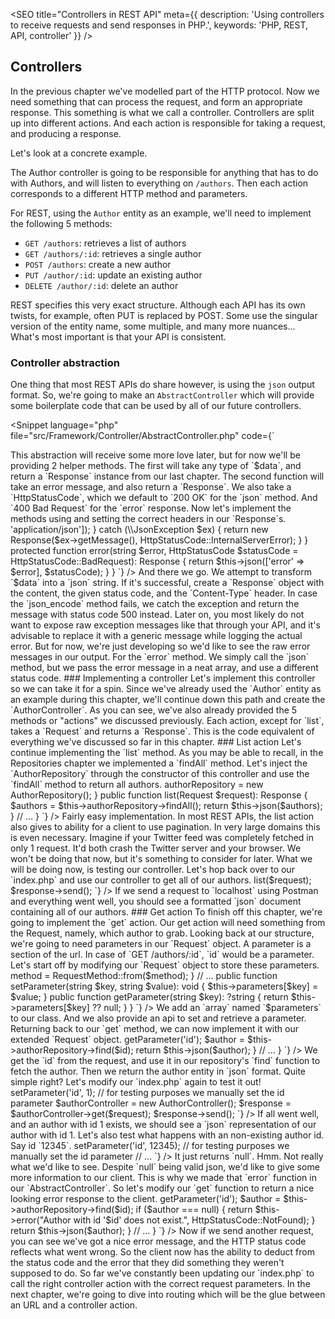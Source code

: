 
<SEO
  title="Controllers in REST API"
  meta={{
    description: 'Using controllers to receive requests and send responses in PHP.',
    keywords: 'PHP, REST, API, controller'
  }}
/>

## Controllers

In the previous chapter we've modelled part of the HTTP protocol. Now we need something that
can process the request, and form an appropriate response. This something is what we call a controller.
Controllers are split up into different actions. And each action is responsible for taking a request, and producing a response.

Let's look at a concrete example.

The Author controller is going to be responsible for anything that has to do with Authors, and will listen to everything on `/authors`.
Then each action corresponds to a different HTTP method and parameters.

For REST, using the `Author` entity as an example, we'll need to implement the following 5 methods:
- `GET /authors`: retrieves a list of authors
- `GET /authors/:id`: retrieves a single author
- `POST /authors`: create a new author
- `PUT /author/:id`: update an existing author
- `DELETE /author/:id`: delete an author

REST specifies this very exact structure. Although each API has its own twists, for example, often PUT is replaced by POST.
Some use the singular version of the entity name, some multiple, and many more nuances...
What's most important is that your API is consistent.

### Controller abstraction

One thing that most REST APIs do share however, is using the `json` output format.
So, we're going to make an `AbstractController` which will provide some boilerplate code that can be used by all of our future controllers.

<Snippet language="php" file="src/Framework/Controller/AbstractController.php" code={`
<?php

namespace Api\\Framework\\Controller;

use Api\\Framework\\Model\\HttpStatusCode;
use Api\\Framework\\Model\\Response;

abstract class AbstractController
{
    protected function json(mixed $data, HttpStatusCode $statusCode = HttpStatusCode::Ok): Response
    {
    }

    protected function error(string $error, HttpStatusCode $statusCode = HttpStatusCode::BadRequest): Response
    {
    }
}
`} />

This abstraction will receive some more love later, but for now we'll be providing 2 helper methods.
The first will take any type of `$data`, and return a `Response` instance from our last chapter.

The second function will take an error message, and also return a `Response`.

We also take a `HttpStatusCode`, which we default to `200 OK` for the `json` method. And `400 Bad Request` for the `error` response.

Now let's implement the methods using <PHPNet fn="json_encode" /> and setting the correct headers in our `Response`s.

<Snippet language="php" file="src/Framework/Controller/AbstractController.php" code={`
<?php
abstract class AbstractController
{
    protected function json(mixed $data, HttpStatusCode $statusCode = HttpStatusCode::Ok): Response
    {
        try {
            $content = json_encode($data, JSON_THROW_ON_ERROR);
            return new Response($content, $statusCode, ['Content-Type' => 'application/json']);
        } catch (\\JsonException $ex) {
            return new Response($ex->getMessage(), HttpStatusCode::InternalServerError);
        }
    }

    protected function error(string $error, HttpStatusCode $statusCode = HttpStatusCode::BadRequest): Response
    {
        return $this->json(['error' => $error], $statusCode);
    }
}
`} />

And there we go. We attempt to transform `$data` into a `json` string.
If it's successful, create a `Response` object with the content, the given status code, and the `Content-Type` header.
In case the `json_encode` method fails, we catch the exception and return the message with status code 500 instead.

Later on, you most likely do not want to expose raw exception messages like that through your API, and it's advisable to
replace it with a generic message while logging the actual error. But for now, we're just developing so we'd like to
see the raw error messages in our output.

For the `error` method. We simply call the `json` method, but we pass the error message in a neat array, and use a different status code.

### Implementing a controller

Let's implement this controller so we can take it for a spin. Since we've already used the `Author` entity as an example during this
chapter, we'll continue down this path and create the `AuthorController`.

<Snippet language="php" file="src/Domain/Controller/AuthorController.php" code={`
<?php

namespace Api\\Domain\\Controller;

use Api\\Framework\\Controller\\AbstractController;
use Api\\Framework\\Model\\Request;
use Api\\Framework\\Model\\Response;

class AuthorController extends AbstractController
{
    public function list(): Response
    {
    }

    public function get(Request $request): Response
    {
    }

    public function create(Request $request): Response
    {
    }

    public function update(Request $request): Response
    {
    }

    public function delete(Request $request): Response
    {
    }
}
`} />

As you can see, we've also already provided the 5 methods or "actions" we discussed previously.

Each action, except for `list`, takes a `Request` and returns a `Response`. This is the code equivalent of everything we've
discussed so far in this chapter.

### List action

Let's continue implementing the `list` method. As you may be able to recall, in the Repositories chapter
we implemented a `findAll` method. Let's inject the `AuthorRepository` through the constructor of this controller and
use the `findAll` method to return all authors.

<Snippet language="php" file="src/Domain/Controller/AuthorController.php" code={`
<?php
// ...
use Api\\Domain\\Repository\\AuthorRepository;

class AuthorController extends AbstractController
{
    private AuthorRepository $authorRepository;

    public function __construct()
    {
        $this->authorRepository = new AuthorRepository();
    }

    public function list(Request $request): Response
    {
        $authors = $this->authorRepository->findAll();
        return $this->json($authors);
    }

    // ...
}
`} />

Fairly easy implementation. In most REST APIs, the list action also gives to ability for a client to use
pagination. In very large domains this is even necessary. Imagine if your Twitter feed was completely fetched
in only 1 request. It'd both crash the Twitter server and your browser.

We won't be doing that now, but it's something to consider for later.

What we will be doing now, is testing our controller. Let's hop back over to our `index.php` and use our controller
to get all of our authors.

<Snippet language="php" file="src/index.php" code={`
<?php
require_once 'config.php';
require_once 'autoload.php';

use Api\\Domain\\Controller\\AuthorController;
use Api\\Framework\\Model\\Request;

$request = Request::createFromGlobals();

$authorController = new AuthorController();
$response = $authorController->list($request);
$response->send();
`} />

If we send a request to `localhost` using Postman and everything went well, you should see a formatted
`json` document containing all of our authors.

### Get action

To finish off this chapter, we're going to implement the `get` action.

Our get action will need something from the Request, namely, which author to grab. Looking back at our structure, we're going to need
parameters in our `Request` object. A parameter is a section of the url. In case of `GET /authors/:id`, `id` would be a parameter.

Let's start off by modifying our `Request` object to store these parameters.

<Snippet language="php" file="src/Framework/Request.php" code={`
class Request
{
    public function __construct(
        string $method,
        private string $path,
        private string $body = '',
        private array $parameters = [],
    ) {
        $this->method = RequestMethod::from($method);
    }

    // ...

    public function setParameter(string $key, string $value): void
    {
        $this->parameters[$key] = $value;
    }

    public function getParameter(string $key): ?string
    {
        return $this->parameters[$key] ?? null;
    }
}
`} />

We add an `array` named `$parameters` to our class. And we also provide an api to set and retrieve a parameter.

Returning back to our `get` method, we can now implement it with our extended `Request` object.

<Snippet language="php" file="src/Domain/Controller/AuthorController.php" code={`
<?php
// ...
use Api\\Domain\\Repository\\AuthorRepository;

class AuthorController extends AbstractController
{
    // ...

    public function get(Request $request): Response
    {
        $id = (int)$request->getParameter('id');
        $author = $this->authorRepository->find($id);

        return $this->json($author);
    }

    // ...
}
`} />

We get the `id` from the request, and use it in our repository's `find` function to fetch the author.
Then we return the author entity in `json` format. Quite simple right?

Let's modify our `index.php` again to test it out!

<Snippet language="php" file="src/index.php" code={`
<?php
require_once 'config.php';
require_once 'autoload.php';

use Api\\Domain\\Controller\\AuthorController;
use Api\\Framework\\Model\\Request;

$request = Request::createFromGlobals();
$request->setParameter('id', 1); // for testing purposes we manually set the id parameter

$authorController = new AuthorController();
$response = $authorController->get($request);
$response->send();
`} />

If all went well, and an author with id 1 exists, we should see a `json` representation of our author with id 1.
Let's also test what happens with an non-existing author id. Say id `12345`.

<Snippet language="php" file="src/index.php" code={`
<?php
// ...
$request->setParameter('id', 12345); // for testing purposes we manually set the id parameter
// ...
`} />

It just returns `null`. Hmm. Not really what we'd like to see. Despite `null` being valid json, we'd like to give
some more information to our client.

This is why we made that `error` function in our `AbstractController`. So let's modify our `get` function to return
a nice looking error response to the client.

<Snippet language="php" file="src/Domain/Controller/AuthorController.php" code={`
<?php
// ...
use Api\\Domain\\Repository\\AuthorRepository;

class AuthorController extends AbstractController
{
    // ...

    public function get(Request $request): Response
    {
        $id = (int)$request->getParameter('id');
        $author = $this->authorRepository->find($id);

        if ($author === null) {
            return $this->error("Author with id '$id' does not exist.", HttpStatusCode::NotFound);
        }

        return $this->json($author);
    }

    // ...
}
`} />

Now if we send another request, you can see we've got a nice error message, and the HTTP status code
reflects what went wrong. So the client now has the ability to deduct from the status code and the error
that they did something they weren't supposed to do.

So far we've constantly been updating our `index.php` to call the right controller action with the correct request parameters.
In the next chapter, we're going to dive into routing which will be the glue between an URL and a controller action.

<ChapterNavigator prev="/courses/php-rest-api/06-http" next="/courses/php-rest-api/08-routes" />
